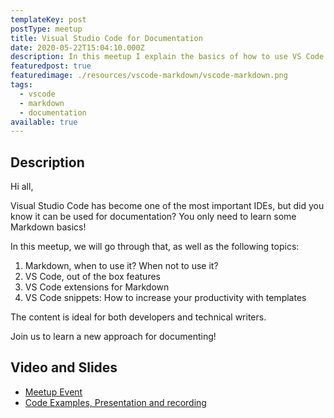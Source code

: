 ```yaml
---
templateKey: post
postType: meetup
title: Visual Studio Code for Documentation
date: 2020-05-22T15:04:10.000Z
description: In this meetup I explain the basics of how to use VS Code for creating documentation in Markdown
featuredpost: true
featuredimage: ./resources/vscode-markdown/vscode-markdown.png
tags:
  - vscode
  - markdown
  - documentation
available: true
---
```


## Description

Hi all,

Visual Studio Code has become one of the most important IDEs, but did you know it can be used for documentation? You only need to learn some Markdown basics!

In this meetup, we will go through that, as well as the following topics:

1. Markdown, when to use it? When not to use it?
2. VS Code, out of the box features
3. VS Code extensions for Markdown
4. VS Code snippets: How to increase your productivity with templates

The content is ideal for both developers and technical writers.

Join us to learn a new approach for documenting!

## Video and Slides

* [Meetup Event](https://www.meetup.com/Write-the-Docs-Barcelona/events/270480043/)
* [Code Examples, Presentation and recording](https://github.com/cangulo/meetups/tree/master/vs_code_for_docs/2020_05_22_write_bcn)

